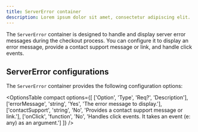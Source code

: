 ```yaml
---
title: ServerError container
description: Lorem ipsum dolor sit amet, consectetur adipiscing elit.
---
```



The `ServerError` container is designed to handle and display server error messages during the checkout process. You can configure it to display an error message, provide a contact support message or link, and handle click events.

## ServerError configurations

The `ServerError` container provides the following configuration options:

<OptionsTable
  compact
  options={[
    ['Option', 'Type', 'Req?', 'Description'],
    ['errorMessage', 'string', 'Yes', 'The error message to display.'],
    ['contactSupport', 'string', 'No', 'Provides a contact support message or link.'],
    ['onClick', 'function', 'No', 'Handles click events. It takes an event (e: any) as an argument.']
  ]}
/>